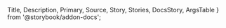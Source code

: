   Title,
  Description,
  Primary,
  Source,
  Story,
  Stories,
  DocsStory,
  ArgsTable
} from '@storybook/addon-docs';



<Title />

<p>{useTranslation('grid').t('description')}</p>

```
import { Grid } from 'wuki';
```

<h2>{useTranslation('grid').t('subTitle1')}</h2>
<p>{useTranslation('grid').t('text1')}</p>
<ol>
  <li>{useTranslation('grid').t('text2')}</li>

</ol>

```
<Grid container>
</Grid>
```

<ol>
  <li>{useTranslation('grid').t('text3')}</li>

</ol>

```
<Grid col={12}>
</Grid>
```

<p>{useTranslation('grid').t('text4')}</p>

<h2>{useTranslation('grid').t('subTitle2')}</h2>
<br/>

<h3>{useTranslation('grid').t('examples.0.title')}</h3>
<p>{useTranslation('grid').t('examples.0.description')}</p>
<DocsStory id="layout-grid--offset" />

<h3>{useTranslation('grid').t('examples.1.title')}</h3>
<p>{useTranslation('grid').t('examples.1.description')}</p>
<DocsStory id="layout-grid--responsive" />

<h3>{useTranslation('grid').t('examples.2.title')}</h3>
<small>{useTranslation('grid').t('examples.2.subTitle')}</small>
<p>{useTranslation('grid').t('examples.2.description')}</p>
<DocsStory id="layout-grid--tag" />

<h3>{useTranslation('grid').t('examples.3.title')}</h3>
<small>{useTranslation('grid').t('examples.3.subTitle')}</small>
<p>{useTranslation('grid').t('examples.3.description')}</p>
<DocsStory id="layout-grid--style" />

## Component API (props)

<!-- Благодаря простому API(props) вы можете настроить компонент под ваши нужды. Чаще всего в этом не будет нужды, но для лучшего эффекта они и существуют -->

<!-- Divide the table into two parts, the first will contain the props of the component itself, the second will contain global -->

<ArgsTable />